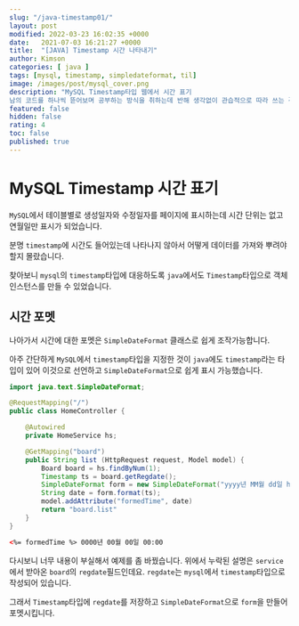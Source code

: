 ```yaml
---
slug: "/java-timestamp01/"
layout: post
modified: 2022-03-23 16:02:35 +0000
date:   2021-07-03 16:21:27 +0000
title:  "[JAVA] Timestamp 시간 나타내기"
author: Kimson
categories: [ java ]
tags: [mysql, timestamp, simpledateformat, til]
image: /images/post/mysql_cover.png
description: "MySQL Timestamp타입 웹에서 시간 표기  
남의 코드를 하나씩 뜯어보며 공부하는 방식을 취하는데 반해 생각없이 관습적으로 따라 쓰는 경우가 종종 있습니다."
featured: false
hidden: false
rating: 4
toc: false
published: true
---
```


# MySQL Timestamp 시간 표기

`MySQL`에서 테이블별로 생성일자와 수정일자를 페이지에 표시하는데 시간 단위는 없고 연월일만 표시가 되었습니다.

분명 `timestamp`에 시간도 들어있는데 나타나지 않아서 어떻게 데이터를 가져와 뿌려야할지 몰랐습니다.

찾아보니 `mysql`의 `timestamp`타입에 대응하도록 `java`에서도 `Timestamp`타입으로 객체 인스턴스를 만들 수 있었습니다.

## 시간 포멧

나아가서 시간에 대한 포멧은 `SimpleDateFormat` 클래스로 쉽게 조작가능합니다.

아주 간단하게 `MySQL`에서 `timestamp`타입을 지정한 것이 `java`에도 `timestamp`라는 타입이 있어 이것으로 선언하고 `SimpleDateFormat`으로 쉽게 표시 가능했습니다.



```java
import java.text.SimpleDateFormat;

@RequestMapping("/")
public class HomeController {

    @Autowired
    private HomeService hs;

    @GetMapping("board")
    public String list (HttpRequest request, Model model) {
        Board board = hs.findByNum(1);
        Timestamp ts = board.getRegdate();
        SimpleDateFormat form = new SimpleDateFormat("yyyy년 MM월 dd일 hh:mm");
        String date = form.format(ts);
        model.addAttribute("formedTime", date)
        return "board.list"
    }
}

```

```html
<%= formedTime %> 0000년 00월 00일 00:00
```



다시보니 너무 내용이 부실해서 예제를 좀 바꿨습니다. 위에서 누락된 설명은 `service`에서 받아온 `board`의 `regdate`필드인데요. `regdate`는 `mysql`에서 `timestamp`타입으로 작성되어 있습니다.

그래서 `Timestamp`타입에 `regdate`를 저장하고 `SimpleDateFormat`으로 `form`을 만들어 포멧시킵니다.